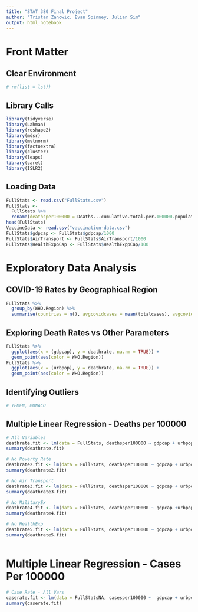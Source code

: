 ```yaml
---
title: "STAT 380 Final Project"
author: "Tristan Zanowic, Evan Spinney, Julian Sim"
output: html_notebook
---
```


# Front Matter

## Clear Environment
```r
# rm(list = ls())
```

## Library Calls
```r
library(tidyverse)
library(Lahman)
library(reshape2)
library(mdsr)
library(mvtnorm)
library(factoextra)
library(cluster)
library(leaps)
library(caret)
library(ISLR2)
```

## Loading Data
```r
FullStats <- read.csv("FullStats.csv")
FullStats <-
  FullStats %>%
  rename(deathsper100000 = Deaths...cumulative.total.per.100000.population, casesper100000 = Cases...cumulative.total.per.100000.population)
head(FullStats)
VaccineData <- read.csv("vaccination-data.csv")
FullStats$gdpcap <- FullStats$gdpcap/1000
FullStats$AirTransport <- FullStats$AirTransport/1000
FullStats$HealthExppCap <- FullStats$HealthExppCap/100
```



# Exploratory Data Analysis

## COVID-19 Rates by Geographical Region
```r
FullStats %>%
  group_by(WHO.Region) %>%
  summarise(countries = n(), avgcovidcases = mean(totalcases), avgcoviddeaths = mean(totaldeaths), deathrate = (avgcoviddeaths/avgcovidcases))
```

## Exploring Death Rates vs Other Parameters
```r
FullStats %>%
  ggplot(aes(x = (gdpcap), y = deathrate, na.rm = TRUE)) +
  geom_point(aes(color = WHO.Region)) 
FullStats %>%
  ggplot(aes(x = (urbpop), y = deathrate, na.rm = TRUE)) +
  geom_point(aes(color = WHO.Region)) 
```

## Identifying Outliers

```r
# YEMEN, MONACO
```

## Multiple Linear Regression - Deaths per 100000

```r
# All Variables
deathrate.fit <- lm(data = FullStats, deathsper100000 ~ gdpcap + urbpop + HealthExppCap + AirTransport + AgeDependancy + MilitaryEx + HospitalBeds + PovertyRate, na.rm = TRUE)
summary(deathrate.fit)

# No Poverty Rate
deathrate2.fit <- lm(data = FullStats, deathsper100000 ~ gdpcap + urbpop + HealthExppCap + AirTransport + AgeDependancy + MilitaryEx + HospitalBeds, na.rm = TRUE)
summary(deathrate2.fit)

# No Air Transport
deathrate3.fit <- lm(data = FullStats, deathsper100000 ~ gdpcap + urbpop + HealthExppCap + AgeDependancy + MilitaryEx + HospitalBeds, na.rm = TRUE)
summary(deathrate3.fit)

# No MilitaryEx
deathrate4.fit <- lm(data = FullStats, deathsper100000 ~ gdpcap +urbpop + HealthExppCap + AgeDependancy + HospitalBeds, na.rm = TRUE)
summary(deathrate4.fit)

# No HealthExp
deathrate5.fit <- lm(data = FullStats, deathsper100000 ~ gdpcap + urbpop + AgeDependancy + HospitalBeds, na.rm = TRUE)
summary(deathrate5.fit)
```

```r

```


# Multiple Linear Regression - Cases Per 100000
```r
# Case Rate - All Vars
caserate.fit <- lm(data = FullStatsNA, casesper100000 ~  gdpcap + urbpop + HealthExppCap + AirTransport + AgeDependancy + MilitaryEx + HospitalBeds + PovertyRate, na.rm = TRUE)
summary(caserate.fit)



```